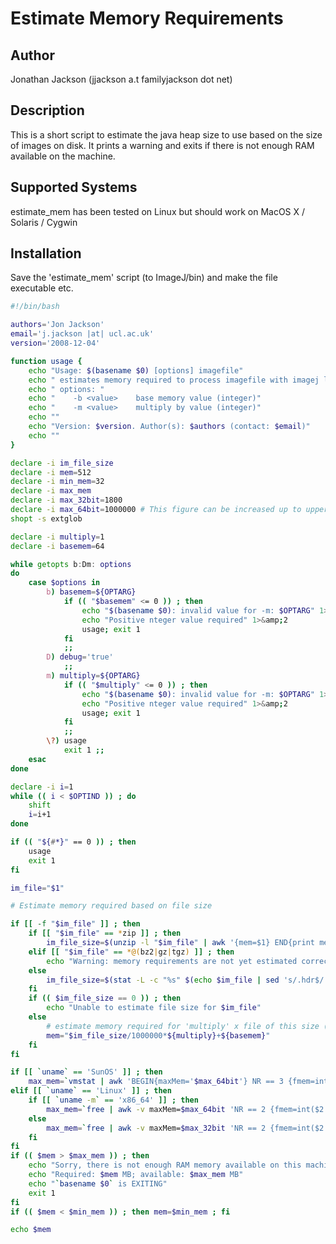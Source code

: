 = Estimate Memory Requirements =


== Author ==

Jonathan Jackson (jjackson a.t familyjackson dot net)

== Description ==

This is a short script to estimate the java heap size to use based on the size of images on disk. It prints a warning and exits if there is not enough RAM available on the machine.

== Supported Systems ==

estimate_mem has been tested on Linux but should work on MacOS X / Solaris / Cygwin

== Installation ==

Save the 'estimate_mem' script (to ImageJ/bin) and make the file executable etc.
<source lang="bash">
#!/bin/bash 

authors='Jon Jackson'
email='j.jackson |at| ucl.ac.uk'
version='2008-12-04'

function usage {
    echo "Usage: $(basename $0) [options] imagefile"
    echo " estimates memory required to process imagefile with imagej library"
    echo " options: "
    echo "    -b <value>    base memory value (integer)" 
    echo "    -m <value>    multiply by value (integer)"  
    echo ""
    echo "Version: $version. Author(s): $authors (contact: $email)"
    echo ""
}

declare -i im_file_size
declare -i mem=512
declare -i min_mem=32
declare -i max_mem
declare -i max_32bit=1800
declare -i max_64bit=1000000 # This figure can be increased up to upper limit for 64bit OS 
shopt -s extglob

declare -i multiply=1
declare -i basemem=64

while getopts b:Dm: options
do
    case $options in
        b) basemem=${OPTARG}
            if (( "$basemem" <= 0 )) ; then
                echo "$(basename $0): invalid value for -m: $OPTARG" 1>&amp;2
                echo "Positive nteger value required" 1>&amp;2
                usage; exit 1 
            fi       
            ;;
        D) debug='true'
            ;;
        m) multiply=${OPTARG}
            if (( "$multiply" <= 0 )) ; then
                echo "$(basename $0): invalid value for -m: $OPTARG" 1>&amp;2
                echo "Positive nteger value required" 1>&amp;2
                usage; exit 1 
            fi
            ;;        
        \?) usage
            exit 1 ;;
    esac
done

declare -i i=1
while (( i < $OPTIND )) ; do
    shift
    i=i+1
done

if (( "${#*}" == 0 )) ; then
    usage
    exit 1
fi

im_file="$1"

# Estimate memory required based on file size

if [[ -f "$im_file" ]] ; then
    if [[ "$im_file" == *zip ]] ; then
        im_file_size=$(unzip -l "$im_file" | awk '{mem=$1} END{print mem}')
    elif [[ "$im_file" == *@(bz2|gz|tgz) ]] ; then
        echo "Warning: memory requirements are not yet estimated correctly for compressed files ($im_file)" 
    else
        im_file_size=$(stat -L -c "%s" $(echo $im_file | sed 's/.hdr$/.img/') )
    fi
    if (( $im_file_size == 0 )) ; then
        echo "Unable to estimate file size for $im_file"
    else
        # estimate memory required for 'multiply' x file of this size (INTEGER OPERATIONS ONLY)
        mem="$im_file_size/1000000*${multiply}+${basemem}"
    fi
fi

if [[ `uname` == 'SunOS' ]] ; then
    max_mem=`vmstat | awk 'BEGIN{maxMem='$max_64bit'} NR == 3 {fmem=int($5 / 1024); if (fmem < maxMem) {print fmem} else {print maxMem}}'`
elif [[ `uname` == 'Linux' ]] ; then
    if [[ `uname -m` == 'x86_64' ]] ; then
        max_mem=`free | awk -v maxMem=$max_64bit 'NR == 2 {fmem=int($2 / 1024); if (fmem < maxMem) {print fmem} else {print maxMem}}'`
    else
        max_mem=`free | awk -v maxMem=$max_32bit 'NR == 2 {fmem=int($2 / 1024); if (fmem < maxMem) {print fmem} else {print maxMem}}'`
    fi
fi
if (( $mem > $max_mem )) ; then
    echo "Sorry, there is not enough RAM memory available on this machine"
    echo "Required: $mem MB; available: $max_mem MB"
    echo "`basename $0` is EXITING"
    exit 1
fi
if (( $mem < $min_mem )) ; then mem=$min_mem ; fi

echo $mem
</source>

